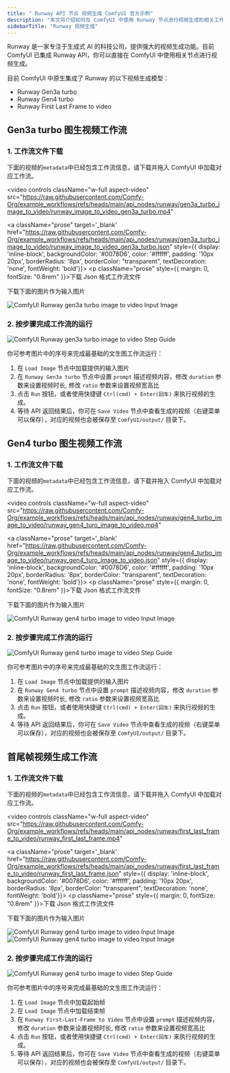 ```yaml
---
title: " Runway API 节点 视频生成 ComfyUI 官方示例"
description: "本文将介绍如何在 ComfyUI 中使用 Runway 节点进行视频生成的相关工作流"
sidebarTitle: "Runway 视频生成"
---
```



Runway 是一家专注于生成式 AI 的科技公司，提供强大的视频生成功能。目前 ComfyUI 已集成 Runway API，你可以直接在 ComfyUI 中使用相关节点进行视频生成。

目前 ComfyUI 中原生集成了 Runway 的以下视频生成模型：
- Runway Gen3a turbo
- Runway Gen4 turbo
- Runway First Last Frame to video

<ReqHint/>
<UpdateReminder/>

## Gen3a turbo 图生视频工作流

### 1. 工作流文件下载

下面的视频的`metadata`中已经包含工作流信息，请下载并拖入 ComfyUI 中加载对应工作流。

<video
  controls
  className="w-full aspect-video"
  src="https://raw.githubusercontent.com/Comfy-Org/example_workflows/refs/heads/main/api_nodes/runway/gen3a_turbo_image_to_video/runway_image_to_video_gen3a_turbo.mp4"
></video>

<a className="prose"  target='_blank'  href="https://raw.githubusercontent.com/Comfy-Org/example_workflows/refs/heads/main/api_nodes/runway/gen3a_turbo_image_to_video/runway_image_to_video_gen3a_turbo.json" style={{ display: 'inline-block', backgroundColor: '#0078D6', color: '#ffffff', padding: '10px 20px', borderRadius: '8px', borderColor: "transparent", textDecoration: 'none', fontWeight: 'bold'}}>
    <p className="prose" style={{ margin: 0, fontSize: "0.8rem" }}>下载 Json 格式工作流文件</p>
</a>

下载下面的图片作为输入图片

![ComfyUI Runway gen3a turbo image to video Input Image](https://raw.githubusercontent.com/Comfy-Org/example_workflows/refs/heads/main/api_nodes/runway/gen3a_turbo_image_to_video/steampunk.png)

### 2. 按步骤完成工作流的运行

![ComfyUI Runway gen3a turbo image to video Step Guide](/images/tutorial/api_nodes/runway/runway_gen3a_turbo_image_to_video_step_guide.jpg)

你可参考图片中的序号来完成最基础的文生图工作流运行：  
1. 在 `Load Image` 节点中加载提供的输入图片
2. 在 `Runway Gen3a turbo` 节点中设置 `prompt` 描述视频内容，修改 `duration` 参数来设置视频时长, 修改 `ratio` 参数来设置视频宽高比
3. 点击 `Run` 按钮，或者使用快捷键 `Ctrl(cmd) + Enter(回车)` 来执行视频的生成。
4. 等待 API 返回结果后，你可在 `Save Video` 节点中查看生成的视频（右键菜单可以保存），对应的视频也会被保存至 `ComfyUI/output/` 目录下。

## Gen4 turbo 图生视频工作流

### 1. 工作流文件下载

下面的视频的`metadata`中已经包含工作流信息，请下载并拖入 ComfyUI 中加载对应工作流。

<video
  controls
  className="w-full aspect-video"
  src="https://raw.githubusercontent.com/Comfy-Org/example_workflows/refs/heads/main/api_nodes/runway/gen4_turbo_image_to_video/runway_gen4_turo_image_to_video.mp4"
></video>

<a className="prose"  target='_blank'  href="https://raw.githubusercontent.com/Comfy-Org/example_workflows/refs/heads/main/api_nodes/runway/gen4_turbo_image_to_video/runway_gen4_turo_image_to_video.json" style={{ display: 'inline-block', backgroundColor: '#0078D6', color: '#ffffff', padding: '10px 20px', borderRadius: '8px', borderColor: "transparent", textDecoration: 'none', fontWeight: 'bold'}}>
    <p className="prose" style={{ margin: 0, fontSize: "0.8rem" }}>下载 Json 格式工作流文件</p>
</a>

下载下面的图片作为输入图片

![ComfyUI Runway gen4 turbo image to video Input Image](https://raw.githubusercontent.com/Comfy-Org/example_workflows/refs/heads/main/api_nodes/runway/gen4_turbo_image_to_video/godfather.jpg)

### 2. 按步骤完成工作流的运行

![ComfyUI Runway gen4 turbo image to video Step Guide](/images/tutorial/api_nodes/runway/runway_gen4_turbo_image_to_video_step_guide.jpg)

你可参考图片中的序号来完成最基础的文生图工作流运行：  

1. 在 `Load Image` 节点中加载提供的输入图片
2. 在 `Runway Gen4 turbo` 节点中设置 `prompt` 描述视频内容，修改 `duration` 参数来设置视频时长, 修改 `ratio` 参数来设置视频宽高比
3. 点击 `Run` 按钮，或者使用快捷键 `Ctrl(cmd) + Enter(回车)` 来执行视频的生成。
4. 等待 API 返回结果后，你可在 `Save Video` 节点中查看生成的视频（右键菜单可以保存），对应的视频也会被保存至 `ComfyUI/output/` 目录下。

## 首尾帧视频生成工作流


### 1. 工作流文件下载

下面的视频的`metadata`中已经包含工作流信息，请下载并拖入 ComfyUI 中加载对应工作流。

<video
  controls
  className="w-full aspect-video"
  src="https://raw.githubusercontent.com/Comfy-Org/example_workflows/refs/heads/main/api_nodes/runway/first_last_frame_to_video/runway_first_last_frame.mp4"
></video>

<a className="prose"  target='_blank'  href="https://raw.githubusercontent.com/Comfy-Org/example_workflows/refs/heads/main/api_nodes/runway/first_last_frame_to_video/runway_first_last_frame.json" style={{ display: 'inline-block', backgroundColor: '#0078D6', color: '#ffffff', padding: '10px 20px', borderRadius: '8px', borderColor: "transparent", textDecoration: 'none', fontWeight: 'bold'}}>
    <p className="prose" style={{ margin: 0, fontSize: "0.8rem" }}>下载 Json 格式工作流文件</p>
</a>

下载下面的图片作为输入图片

![ComfyUI Runway gen4 turbo image to video Input Image](https://raw.githubusercontent.com/Comfy-Org/example_workflows/refs/heads/main/api_nodes/runway/first_last_frame_to_video/first.jpg)
![ComfyUI Runway gen4 turbo image to video Input Image](https://raw.githubusercontent.com/Comfy-Org/example_workflows/refs/heads/main/api_nodes/runway/first_last_frame_to_video/last.jpg)

### 2. 按步骤完成工作流的运行

![ComfyUI Runway gen4 turbo image to video Step Guide](/images/tutorial/api_nodes/runway/runway_first_last_frame_step_guide.jpg)

你可参考图片中的序号来完成最基础的文生图工作流运行：  

1. 在 `Load Image` 节点中加载起始帧
2. 在 `Load Image` 节点中加载结束帧
3. 在 `Runway First-Last-Frame to Video` 节点中设置 `prompt` 描述视频内容，修改 `duration` 参数来设置视频时长, 修改 `ratio` 参数来设置视频宽高比
4. 点击 `Run` 按钮，或者使用快捷键 `Ctrl(cmd) + Enter(回车)` 来执行视频的生成。
5. 等待 API 返回结果后，你可在 `Save Video` 节点中查看生成的视频（右键菜单可以保存），对应的视频也会被保存至 `ComfyUI/output/` 目录下。